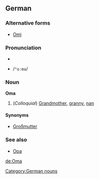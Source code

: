 ==German==
===Alternative forms===
*[[Omi]]

===Pronunciation===
*{{IPA|/ˈoːma/}}
*{{SAMPA}} /<tt>"o:ma</tt>/

===Noun===
'''Oma'''
#(''Colloquial'') [[grandmother|Grandmother]], [[granny]], [[nan]]

{{de-decl-noun|Oma|Omas|Oma|Omas|Oma|Omas|Oma|Omas}}

====Synonyms====
*[[Großmutter]]

===See also===
*[[Opa]]

[[Category:German nouns]]

[[de:Oma]]